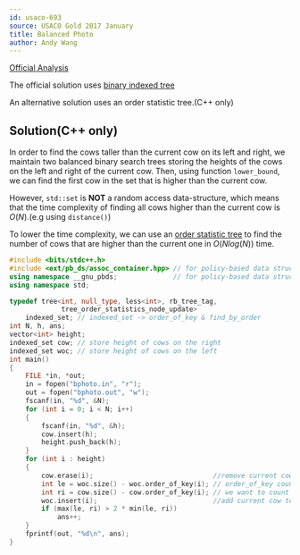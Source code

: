 ```yaml
---
id: usaco-693
source: USACO Gold 2017 January
title: Balanced Photo
author: Andy Wang
---
```


[Official Analysis](http://usaco.org/current/data/sol_bphoto_gold_jan17.html)

The official solution uses [binary indexed tree](https://usaco.guide/gold/PURS/#binary-indexed-tree)

An alternative solution uses an order statistic tree.(C++ only)

## Solution(C++ only)

In order to find the cows taller than the current cow on its left and right, we maintain two balanced binary search trees storing the heights of the cows on the left and right of the current cow. Then, using function `lower_bound`, we can find the first cow in the set that is higher than the current cow. 

However, `std::set` is **NOT** a random access data-structure, which means that the time complexity of finding all cows higher than the current cow is $O(N)$.(e.g using `distance()`)

To lower the time complexity, we can use an [order statistic tree](https://usaco.guide/gold/PURS/#order-statistic-tree) to find the number of cows that are higher than the current one in $O(Nlog(N))$ time.

<LanguageSection>
<CPPSection>

```cpp
#include <bits/stdc++.h>
#include <ext/pb_ds/assoc_container.hpp> // for policy-based data structures
using namespace __gnu_pbds;				 // for policy-based data structures
using namespace std;

typedef tree<int, null_type, less<int>, rb_tree_tag,
			 tree_order_statistics_node_update>
	indexed_set; // indexed_set -> order_of_key & find_by_order
int N, h, ans;
vector<int> height;
indexed_set cow; // store height of cows on the right
indexed_set woc; // store height of cows on the left
int main()
{
	FILE *in, *out;
	in = fopen("bphoto.in", "r");
	out = fopen("bphoto.out", "w");
	fscanf(in, "%d", &N);
	for (int i = 0; i < N; i++)
	{
		fscanf(in, "%d", &h);
		cow.insert(h);
		height.push_back(h);
	}
	for (int i : height)
	{
		cow.erase(i);							   //remove current cow from right
		int le = woc.size() - woc.order_of_key(i); // order_of_key counts the number of elements in the set that are strictly less than i
		int ri = cow.size() - cow.order_of_key(i); // we want to count the number of elemtns that are larger than i
		woc.insert(i);							   //add current cow to left
		if (max(le, ri) > 2 * min(le, ri))
			ans++;
	}
	fprintf(out, "%d\n", ans);
}
```

</CPPSection>
</LanguageSection>
